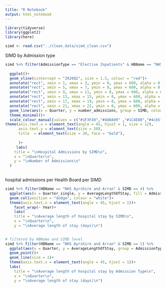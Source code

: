 ```yaml
---
title: "R Notebook"
output: html_notebook
---
```


```r
library(tidyverse)
library(ggplot2)
library(here)

simd <- read.csv("../clean_data/simd_clean.csv")

```
SIMD  by Admission type

```r


simd %>% filter(AdmissionType == "Elective Inpatients" & HBName == "NHS Ayrshire and Arran") %>% group_by(Quarter, SIMD) %>% summarise(number_admissions = sum(Stays)) %>% mutate(SIMD = as.factor(SIMD)) %>% 
  
  ggplot()+
  geom_vline(xintercept = "2020Q2", size = 1.5, colour = "red")+
  annotate("rect", xmin = 1, xmax = 3, ymin = 0, ymax = 600, alpha = 0.2, fill = "lightblue" ) +
  annotate("rect", xmin = 5, xmax = 7, ymin = 0, ymax = 600, alpha = 0.2, fill = "lightblue") +
  annotate("rect", xmin = 9, xmax = 11, ymin = 0, ymax = 600, alpha = 0.2, fill = "lightblue") +
  annotate("rect", xmin = 13, xmax = 15, ymin = 0, ymax = 600, alpha = 0.2, fill = "lightblue") +
  annotate("rect", xmin = 17, xmax = 19, ymin = 0, ymax = 600, alpha = 0.2, fill = "lightblue") +
  annotate("rect", xmin = 21, xmax = 22, ymin = 0, ymax = 600, alpha = 0.2, fill = "lightblue") +
  geom_line(aes(x = Quarter, y = number_admissions, group = SIMD, colour = SIMD), size = 1.5)+
  theme_minimal()+
  scale_colour_manual(values = c("#1F3F49","#488A99" ,"#1C4E80","#4cb5f5" ,"#A5d8DD"  ))+
theme(axis.text.x = element_text(angle = 45, hjust = 1, size = 12),
      axis.text.y = element_text(size = 20),
      title  = element_text(size = 20, face = "bold"), 
 
      )+
     labs(
    title = "\nHospital Admissions by SIMD\n",
    x = "\nQuarter\n",
    y = "\nNumber of Admissions\n"
  )
  
```
hospital admissions per Health Board per SIMD
```r

simd %>% filter(HBName == "NHS Ayrshire and Arran" & SIMD == 4) %>% 
  ggplot(aes(x = Quarter_single, y = AverageLengthOfStay, fill = AdmissionType, colour = AdmissionType)) +
  geom_col(position = "dodge", colour = "white")+
  theme(axis.text.x = element_text(angle = 45, hjust = 1))+
    facet_wrap(~ Year)+
    labs(
    title = "\nAverage length of hospital stay by SIMD\n",
    x = "\nQuarter\n",
    y = "\nAverage length of stay (days)\n")
    
```

```r
# filtered by HBName and SIMD level
simd %>% filter(HBName == "NHS Ayrshire and Arran" & SIMD == 1) %>% 
  ggplot(aes(x = Quarter, y = AverageLengthOfStay, group = AdmissionType, colour = AdmissionType)) +
  geom_point()+
  geom_line(size = 1)+
  theme(axis.text.x = element_text(angle = 45, hjust = 1))+
  labs(
    title = "\nAverage length of hospital stay by Admission Type\n",
    x = "\nQuarter\n",
    y = "\nAverage length of stay (days)\n")
```



